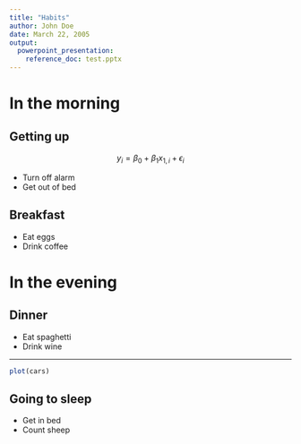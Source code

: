 ```yaml
---
title: "Habits"
author: John Doe
date: March 22, 2005
output: 
  powerpoint_presentation:
    reference_doc: test.pptx
---
```


# In the morning

## Getting up

$$y_i=\beta_0+\beta_1 x_{1,i}+\epsilon_i$$

- Turn off alarm
- Get out of bed

## Breakfast

- Eat eggs
- Drink coffee

# In the evening

## Dinner

- Eat spaghetti
- Drink wine

---

```r
plot(cars)
```

## Going to sleep

- Get in bed
- Count sheep